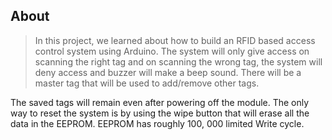 ## About

> In this project, we learned about how to build an RFID based access control system using Arduino. The system will only give access on scanning the right tag and on scanning the wrong tag, the system will deny access and buzzer will make a beep sound. There will be a master tag that will be used to add/remove other tags.

The saved tags will remain even after powering off the module. The only way to reset the system is by using the wipe button that will erase all the data in the EEPROM. EEPROM has roughly 100, 000 limited Write cycle.
